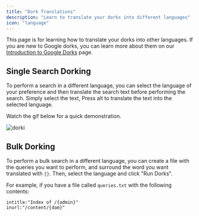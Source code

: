 ```yaml
---
title: "Dork Translations"
description: "Learn to translate your dorks into different languages"
icon: "language"
---
```


This page is for learning how to translate your dorks into other languages. If you are new to Google dorks, you can learn more about them on our [Introduction to Google Dorks](https://docs.dorki.io/google-dorks) page.

## Single Search Dorking

To perform a search in a different language, you can select the language of your preference and then translate the search text before performing the search. Simply select the text, Press alt to translate the text into the selected language.

Watch the gif below for a quick demonstration.

![dorki](images/dork-language-translation.gif)

## Bulk Dorking

To perform a bulk search in a different language, you can create a file with the queries you want to perform, and surround the word you want translated with `{}`. Then, select the language and click "Run Dorks".

For example, if you have a file called `queries.txt` with the following contents:

```
intitle:"Index of /{admin}"
inurl:"/content/{dam}"
```
